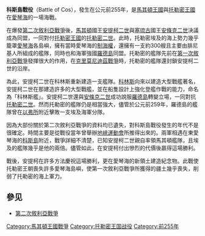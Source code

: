 {{Unreferenced|time=2019-01-14T15:17:44+00:00}}
{{Infobox Military Conflict
|image=
|caption=
|partof=[[敘利亞戰爭#第二次敘利亞戰爭（前260-前253年）|第二次敘利亞戰爭]]
|conflict=科斯島戰役
|date=前255年
|place=[[科斯島|科斯島]]近海
|result=馬其頓獲勝
|combatant1=[[馬其頓王國|馬其頓王國]]
|combatant2=[[托勒密王國|托勒密王國]]
|commander1=[[安提柯二世|安提柯二世]]
|commander2=[[馬其頓的帕特羅克洛斯|帕特羅克洛斯]]
|strength1=約150艘戰艦
|strength2=約300艘戰艦
}}
{{Campaignbox Wars of Syrian}}

'''科斯島戰役'''（Battle of Cos），發生在公元前255年，是[[馬其頓王國|馬其頓王國]]與[[托勒密王國|托勒密王國]]在[[愛琴海|愛琴海]]的一場海戰。

在爆發[[敘利亞戰爭#第二次敘利亞戰爭（前260-前253年）|第二次敘利亞戰爭]]後，[[馬其頓王國|馬其頓]]國王[[安提柯二世|安提柯二世]]與[[塞琉古帝國|塞琉古]]國王[[安條克二世|安條克二世]]決議成為同盟，一同對付[[托勒密王國|托勒密王國]]的[[托勒密二世|托勒密二世]]。此時，托勒密埃及的海上勢力幾乎籠罩[[愛琴海|愛琴海]]各島嶼，擁有當時愛琴海的[[制海權|制海權]]，還擁有一支約300艘且主要由腓尼基人所組成的艦隊，同時也和海軍強國[[羅德島|羅德島]]同盟。托勒密的艦隊先前在[[敘利亞戰爭#第一次敘利亞戰爭（前274-前271年）|第一次敘利亞戰爭]]發揮很大的作用，在[[克里莫尼迪茲戰爭|克里莫尼迪茲戰爭]]時，托勒密的艦隊還封鎖安提柯二世的沿岸。

為此，安提柯二世在科林斯重新建造一支艦隊。[[科林斯|科林斯]]向來以建造大型戰艦著名，安提柯二世在那建造許多的大型戰艦，並在船隻設計上強化登艦作戰的能力，命名為「科林斯艦」。安提柯二世還與[[安條克二世|安條克二世]]成功說服[[羅德島|羅德島]]轉變立場，一同對抗[[托勒密二世|托勒密二世]]。然而托勒密的艦隊仍是相當強大，儘管於公元前259年，羅德島的艦隊曾在[[以弗所|以弗所]]附近擊敗一支埃及海軍分隊。

因為大部份關於第二次敘利亞戰爭的資料均已遺失，對科斯島戰役發生的年代不是很確定。時間主要是從戰役當年曾舉辦[[地峽運動會|地峽運動會]]所推得出來的。兩軍相遇在東愛琴海的[[科斯島|科斯島]]附近，戰爭詳細不清楚，已知安提柯二世親自率領馬其頓艦隊，且埃及的艦隊幾乎是他的兩倍。儘管如此，在安提柯付出慘烈的代價後嬴得這場勝利。

戰後，安提柯在許多方法慶祝這場勝利，更在愛琴海的新領土建造紀念物。此戰使托勒密王朝喪失許多愛琴海島嶼，使第一次敘利亞戰爭所獲得的疆土幾乎喪失，削弱了托勒密的海上軍力。

==參见 ==
*[[敘利亞戰爭#第二次敘利亞戰爭（前260-前253年）|第二次敘利亞戰爭]]

[[Category:馬其頓王國戰爭|Category:馬其頓王國戰爭]]
[[Category:托勒密王国战役|Category:托勒密王国战役]]
[[Category:前255年|Category:前255年]]